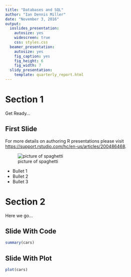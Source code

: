 ```yaml
---
title: "Databases and SQL"
author: "Ian Dennis Miller"
date: "November 3, 2016"
output:
  ioslides_presentation:
    autosize: yes
    widescreen: true
    css: styles.css
  beamer_presentation:
    autosize: yes
    fig_caption: yes
    fig_height: 6
    fig_width: 7
  slidy_presentation:
    template: quarterly_report.html
---
```


# Section 1

Get Ready...

## First Slide {.fill .nobackground #spaghetti-slide}

For more details on authoring R presentations please visit <https://support.rstudio.com/hc/en-us/articles/200486468>.

![picture of spaghetti](images/spaghetti.jpg)

- Bullet 1
- Bullet 2
- Bullet 3

# Section 2

Here we go...

## Slide With Code

```r
summary(cars)
```

## Slide With Plot

```r
plot(cars)
```
